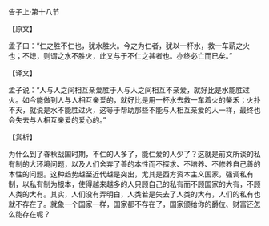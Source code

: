 

告子上·第十八节

【原文】

孟子曰：“仁之胜不仁也，犹水胜火。今之为仁者，犹以一杯水，救一车薪之火也；不熄，则谓之水不胜火，此又与于不仁之甚者也。亦终必亡而已矣。”

【译文】

孟子说：“人与人之间相互亲爱胜于人与人之间相互不亲爱，就好比是水能胜过火。如今能做到人与人相互亲爱的，就好比是用一杯水去救一车着火的柴禾；火扑不灭，就说是水不能胜过火，这等于帮助那些不能与人相互亲爱的人一样，最终也会失去与人相互亲爱的爱心的。”

【赏析】

为什么到了春秋战国时期，不仁的人多了，能仁爱的人少了？这就是前文所谈的私有制的大环境问题，以及人们舍弃了善的本性而不探求、不培养、不修养自己善的本性的问题。这种趋势越至近代越是突出，尤其是西方资本主义国家，强调私有制，以私有制为根本，使得越来越多的人只顾自己的私有而不顾国家的大有，不顾人类的大有。其实，人们没有弄明白，人类若是失去了人类的大有，人们的私有也就不存在了。就象一个国家一样，国家都不存在了，国家颁给你的爵位、财富还怎么能存在呢？

